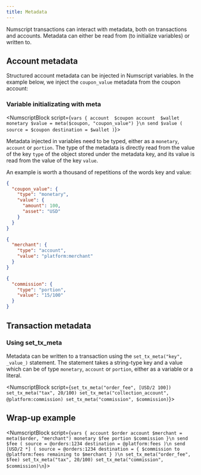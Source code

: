 ```yaml
---
title: Metadata
---
```


Numscript transactions can interact with metadata, both on transactions and accounts. Metadata can either be read from (to initialize variables) or written to.

## Account metadata

Structured account metadata can be injected in Numscript variables. In the example below, we inject the `coupon_value` metadata from the coupon account:

### Variable initializating with meta

<NumscriptBlock script={`vars {
  account  $coupon
  account  $wallet
  monetary $value = meta($coupon, "coupon_value")
}\n
send $value (
  source = $coupon
  destination = $wallet
)`}></NumscriptBlock>

Metadata injected in variables need to be typed, either as a `monetary`, `account` or `portion`. The type of the metadata is directly read from the value of the key `type` of the object stored under the metadata key, and its value is read from the value of the key `value`.

An example is worth a thousand of repetitions of the words key and value:

<Tabs>

  <TabItem value="monetary" label="Monetary">

  ```json
  {
    "coupon_value": {
      "type": "monetary",
      "value": {
        "amount": 100,
        "asset": "USD"
      }
    }
  }
  ```

  </TabItem>

  <TabItem value="account" label="Account">

  ```json
  {
    "merchant": {
      "type": "account",
      "value": "platform:merchant"
    }
  }
  ```
  </TabItem>

  <TabItem value="portion" label="Portion">

  ```json
  {
    "commission": {
      "type": "portion",
      "value": "15/100"
    }
  }
  ```

  </TabItem>

</Tabs>

<!-- ### Using set_account_meta

Metadata can be written to an account using the `set_account_meta("key", _value_)` statement. The statement takes a string-type key and a value which can be of type `monetary`, `account` or `portion`, either as a variable or a literal. -->

## Transaction metadata

### Using set_tx_meta

Metadata can be written to a transaction using the `set_tx_meta("key", _value_)` statement. The statement takes a string-type key and a value which can be of type `monetary`, `account` or `portion`, either as a variable or a literal.

<NumscriptBlock script={`set_tx_meta("order_fee", [USD/2 100])
set_tx_meta("tax", 20/100)
set_tx_meta("collection_account", @platform:commission)
set_tx_meta("commission", $commission)`}></NumscriptBlock>

## Wrap-up example

<NumscriptBlock script={`vars {
  account $order
  account $merchant = meta($order, "merchant")
  monetary $fee
  portion $commission
}\n
send $fee (
  source = @orders:1234
  destination = @platform:fees
)\n
send [USD/2 *] (
  source = @orders:1234
  destination = {
    $commission to @platform:fees
    remaining to $merchant
  }
)\n
set_tx_meta("order_fee", $fee)
set_tx_meta("tax", 20/100)
set_tx_meta("commission", $commission)\n`}></NumscriptBlock>